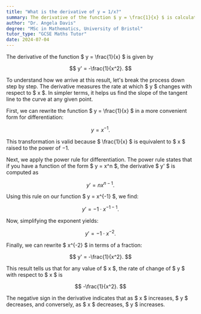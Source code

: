 ```yaml
---
title: "What is the derivative of y = 1/x?"
summary: The derivative of the function $ y = \frac{1}{x} $ is calculated as $ y' = -\frac{1}{x^2} $, indicating the rate of change of $ y $ with respect to $ x $.
author: "Dr. Angela Davis"
degree: "MSc in Mathematics, University of Bristol"
tutor_type: "GCSE Maths Tutor"
date: 2024-07-04
---
```


The derivative of the function $ y = \frac{1}{x} $ is given by 

$$ y' = -\frac{1}{x^2}. $$

To understand how we arrive at this result, let's break the process down step by step. The derivative measures the rate at which $ y $ changes with respect to $ x $. In simpler terms, it helps us find the slope of the tangent line to the curve at any given point.

First, we can rewrite the function $ y = \frac{1}{x} $ in a more convenient form for differentiation:

$$ y = x^{-1}. $$

This transformation is valid because $ \frac{1}{x} $ is equivalent to $ x $ raised to the power of $-1$.

Next, we apply the power rule for differentiation. The power rule states that if you have a function of the form $ y = x^n $, the derivative $ y' $ is computed as 

$$ y' = nx^{n-1}. $$

Using this rule on our function $ y = x^{-1} $, we find:

$$ y' = -1 \cdot x^{-1-1}. $$

Now, simplifying the exponent yields:

$$ y' = -1 \cdot x^{-2}. $$

Finally, we can rewrite $ x^{-2} $ in terms of a fraction:

$$ y' = -\frac{1}{x^2}. $$

This result tells us that for any value of $ x $, the rate of change of $ y $ with respect to $ x $ is 

$$ -\frac{1}{x^2}. $$

The negative sign in the derivative indicates that as $ x $ increases, $ y $ decreases, and conversely, as $ x $ decreases, $ y $ increases.
    